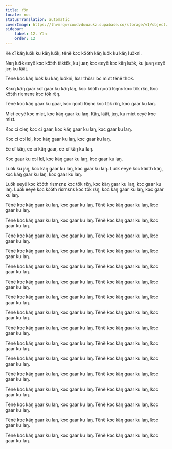 ```yaml
---
title: Yɔ̈n
locale: nus
statusTranslation: automatic
coverImage: https://lhvmrqwrcowdvduuaukz.supabase.co/storage/v1/object/public/strapi-uploads/small_cover-educacion-fundamental.webp-2d51a7828a2b1309555be27f7e2a61a0.webp
sidebar:
    label: 12. Yɔ̈n
    order: 12
---
```

Kë cï käŋ luɔ̈k ku käŋ luɔ̈k, tënë kɔc kɔ̈ɔ̈th käŋ luɔ̈k ku käŋ luɔ̈kni.

Naŋ luɔ̈k eeyë kɔc kɔ̈ɔ̈th tɛ̈ktɛ̈k, ku juaŋ kɔc eeyë kɔc käŋ luɔ̈k, ku juaŋ eeyë jɛŋ ku läät.

Tënë kɔc käŋ luɔ̈k ku käŋ luɔ̈kni, lɛɛr thɛ̈ɛr lɔc miɛt tënë thok.

Kɛɛŋ käŋ gaar ɛcï gaar ku käŋ laŋ, kɔc kɔ̈ɔ̈th ŋooti lɔ̈ŋnɛ kɔc tök rɛ̈ŋ, kɔc kɔ̈ɔ̈th riɛmɛnɛ kɔc tök rɛ̈ŋ.

Tënë kɔc käŋ gaar ku gaar, kɔc ŋooti lɔ̈ŋnɛ kɔc tök rɛ̈ŋ, kɔc gaar ku laŋ.

Miɛt eeyë kɔc miɛt, kɔc käŋ gaar ku laŋ. Käŋ, läät, jɛŋ, ku miɛt eeyë kɔc miɛt.

Kɔc ci cieŋ kɔc ci gaar, kɔc käŋ gaar ku laŋ, kɔc gaar ku laŋ.

Kɔc ci cɔl lɛl, kɔc käŋ gaar ku laŋ, kɔc gaar ku laŋ.

Ee cï käŋ, ee cï käŋ gaar, ee cï käŋ ku laŋ.

Kɔc gaar ku cɔl lɛl, kɔc käŋ gaar ku laŋ, kɔc gaar ku laŋ.

Luɔ̈k ku jɛŋ, kɔc käŋ gaar ku laŋ, kɔc gaar ku laŋ. Luɔ̈k eeyë kɔc kɔ̈ɔ̈th käŋ, kɔc käŋ gaar ku laŋ, kɔc gaar ku laŋ.

Luɔ̈k eeyë kɔc kɔ̈ɔ̈th riɛmɛnɛ kɔc tök rɛ̈ŋ, kɔc käŋ gaar ku laŋ, kɔc gaar ku laŋ. Luɔ̈k eeyë kɔc kɔ̈ɔ̈th riɛmɛnɛ kɔc tök rɛ̈ŋ, kɔc käŋ gaar ku laŋ, kɔc gaar ku laŋ.

Tënë kɔc käŋ gaar ku laŋ, kɔc gaar ku laŋ. Tënë kɔc käŋ gaar ku laŋ, kɔc gaar ku laŋ.

Tënë kɔc käŋ gaar ku laŋ, kɔc gaar ku laŋ. Tënë kɔc käŋ gaar ku laŋ, kɔc gaar ku laŋ.

Tënë kɔc käŋ gaar ku laŋ, kɔc gaar ku laŋ. Tënë kɔc käŋ gaar ku laŋ, kɔc gaar ku laŋ.

Tënë kɔc käŋ gaar ku laŋ, kɔc gaar ku laŋ. Tënë kɔc käŋ gaar ku laŋ, kɔc gaar ku laŋ.

Tënë kɔc käŋ gaar ku laŋ, kɔc gaar ku laŋ. Tënë kɔc käŋ gaar ku laŋ, kɔc gaar ku laŋ.

Tënë kɔc käŋ gaar ku laŋ, kɔc gaar ku laŋ. Tënë kɔc käŋ gaar ku laŋ, kɔc gaar ku laŋ.

Tënë kɔc käŋ gaar ku laŋ, kɔc gaar ku laŋ. Tënë kɔc käŋ gaar ku laŋ, kɔc gaar ku laŋ.

Tënë kɔc käŋ gaar ku laŋ, kɔc gaar ku laŋ. Tënë kɔc käŋ gaar ku laŋ, kɔc gaar ku laŋ.

Tënë kɔc käŋ gaar ku laŋ, kɔc gaar ku laŋ. Tënë kɔc käŋ gaar ku laŋ, kɔc gaar ku laŋ.

Tënë kɔc käŋ gaar ku laŋ, kɔc gaar ku laŋ. Tënë kɔc käŋ gaar ku laŋ, kɔc gaar ku laŋ.

Tënë kɔc käŋ gaar ku laŋ, kɔc gaar ku laŋ. Tënë kɔc käŋ gaar ku laŋ, kɔc gaar ku laŋ.

Tënë kɔc käŋ gaar ku laŋ, kɔc gaar ku laŋ. Tënë kɔc käŋ gaar ku laŋ, kɔc gaar ku laŋ.

Tënë kɔc käŋ gaar ku laŋ, kɔc gaar ku laŋ. Tënë kɔc käŋ gaar ku laŋ, kɔc gaar ku laŋ.

Tënë kɔc käŋ gaar ku laŋ, kɔc gaar ku laŋ. Tënë kɔc käŋ gaar ku laŋ, kɔc gaar ku laŋ.

Tënë kɔc käŋ gaar ku laŋ, kɔc gaar ku laŋ. Tënë kɔc käŋ gaar ku laŋ, kɔc gaar ku laŋ.

Tënë kɔc käŋ gaar ku laŋ, kɔc gaar ku laŋ. Tënë kɔc käŋ gaar ku laŋ, kɔc gaar ku laŋ.

